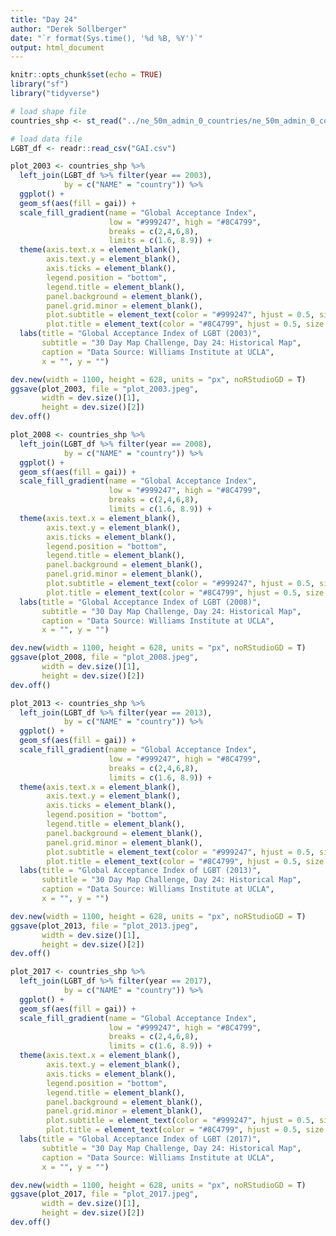 ```yaml
---
title: "Day 24"
author: "Derek Sollberger"
date: "`r format(Sys.time(), '%d %B, %Y')`"
output: html_document
---
```


```r
knitr::opts_chunk$set(echo = TRUE)
library("sf")
library("tidyverse")
```

```r
# load shape file
countries_shp <- st_read("../ne_50m_admin_0_countries/ne_50m_admin_0_countries.shp")

# load data file
LGBT_df <- readr::read_csv("GAI.csv")
```

```r
plot_2003 <- countries_shp %>%
  left_join(LGBT_df %>% filter(year == 2003),
            by = c("NAME" = "country")) %>%
  ggplot() +
  geom_sf(aes(fill = gai)) +
  scale_fill_gradient(name = "Global Acceptance Index",
                      low = "#999247", high = "#8C4799",
                      breaks = c(2,4,6,8),
                      limits = c(1.6, 8.9)) +
  theme(axis.text.x = element_blank(),
        axis.text.y = element_blank(),
        axis.ticks = element_blank(),
        legend.position = "bottom",
        legend.title = element_blank(),
        panel.background = element_blank(),
        panel.grid.minor = element_blank(),
        plot.subtitle = element_text(color = "#999247", hjust = 0.5, size = 15),
        plot.title = element_text(color = "#8C4799", hjust = 0.5, size = 20)) + 
  labs(title = "Global Acceptance Index of LGBT (2003)",
       subtitle = "30 Day Map Challenge, Day 24: Historical Map",
       caption = "Data Source: Williams Institute at UCLA",
       x = "", y = "")

dev.new(width = 1100, height = 628, units = "px", noRStudioGD = T)
ggsave(plot_2003, file = "plot_2003.jpeg",
       width = dev.size()[1],
       height = dev.size()[2])
dev.off()
```
```r
plot_2008 <- countries_shp %>%
  left_join(LGBT_df %>% filter(year == 2008),
            by = c("NAME" = "country")) %>%
  ggplot() +
  geom_sf(aes(fill = gai)) +
  scale_fill_gradient(name = "Global Acceptance Index",
                      low = "#999247", high = "#8C4799",
                      breaks = c(2,4,6,8),
                      limits = c(1.6, 8.9)) +
  theme(axis.text.x = element_blank(),
        axis.text.y = element_blank(),
        axis.ticks = element_blank(),
        legend.position = "bottom",
        legend.title = element_blank(),
        panel.background = element_blank(),
        panel.grid.minor = element_blank(),
        plot.subtitle = element_text(color = "#999247", hjust = 0.5, size = 15),
        plot.title = element_text(color = "#8C4799", hjust = 0.5, size = 20)) + 
  labs(title = "Global Acceptance Index of LGBT (2008)",
       subtitle = "30 Day Map Challenge, Day 24: Historical Map",
       caption = "Data Source: Williams Institute at UCLA",
       x = "", y = "")

dev.new(width = 1100, height = 628, units = "px", noRStudioGD = T)
ggsave(plot_2008, file = "plot_2008.jpeg",
       width = dev.size()[1],
       height = dev.size()[2])
dev.off()
```

```r
plot_2013 <- countries_shp %>%
  left_join(LGBT_df %>% filter(year == 2013),
            by = c("NAME" = "country")) %>%
  ggplot() +
  geom_sf(aes(fill = gai)) +
  scale_fill_gradient(name = "Global Acceptance Index",
                      low = "#999247", high = "#8C4799",
                      breaks = c(2,4,6,8),
                      limits = c(1.6, 8.9)) +
  theme(axis.text.x = element_blank(),
        axis.text.y = element_blank(),
        axis.ticks = element_blank(),
        legend.position = "bottom",
        legend.title = element_blank(),
        panel.background = element_blank(),
        panel.grid.minor = element_blank(),
        plot.subtitle = element_text(color = "#999247", hjust = 0.5, size = 15),
        plot.title = element_text(color = "#8C4799", hjust = 0.5, size = 20)) + 
  labs(title = "Global Acceptance Index of LGBT (2013)",
       subtitle = "30 Day Map Challenge, Day 24: Historical Map",
       caption = "Data Source: Williams Institute at UCLA",
       x = "", y = "")

dev.new(width = 1100, height = 628, units = "px", noRStudioGD = T)
ggsave(plot_2013, file = "plot_2013.jpeg",
       width = dev.size()[1],
       height = dev.size()[2])
dev.off()
```

```r
plot_2017 <- countries_shp %>%
  left_join(LGBT_df %>% filter(year == 2017),
            by = c("NAME" = "country")) %>%
  ggplot() +
  geom_sf(aes(fill = gai)) +
  scale_fill_gradient(name = "Global Acceptance Index",
                      low = "#999247", high = "#8C4799",
                      breaks = c(2,4,6,8),
                      limits = c(1.6, 8.9)) +
  theme(axis.text.x = element_blank(),
        axis.text.y = element_blank(),
        axis.ticks = element_blank(),
        legend.position = "bottom",
        legend.title = element_blank(),
        panel.background = element_blank(),
        panel.grid.minor = element_blank(),
        plot.subtitle = element_text(color = "#999247", hjust = 0.5, size = 15),
        plot.title = element_text(color = "#8C4799", hjust = 0.5, size = 20)) + 
  labs(title = "Global Acceptance Index of LGBT (2017)",
       subtitle = "30 Day Map Challenge, Day 24: Historical Map",
       caption = "Data Source: Williams Institute at UCLA",
       x = "", y = "")

dev.new(width = 1100, height = 628, units = "px", noRStudioGD = T)
ggsave(plot_2017, file = "plot_2017.jpeg",
       width = dev.size()[1],
       height = dev.size()[2])
dev.off()
```

